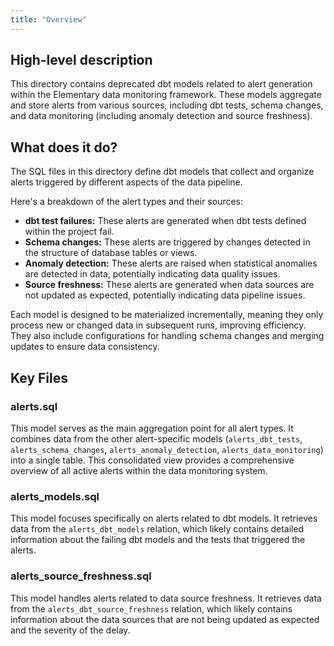 ```yaml
---
title: "Overview"
---
```


## High-level description
This directory contains deprecated dbt models related to alert generation within the Elementary data monitoring framework. These models aggregate and store alerts from various sources, including dbt tests, schema changes, and data monitoring (including anomaly detection and source freshness).

## What does it do?
The SQL files in this directory define dbt models that collect and organize alerts triggered by different aspects of the data pipeline. 

Here's a breakdown of the alert types and their sources:

- **dbt test failures:** These alerts are generated when dbt tests defined within the project fail.
- **Schema changes:** These alerts are triggered by changes detected in the structure of database tables or views.
- **Anomaly detection:** These alerts are raised when statistical anomalies are detected in data, potentially indicating data quality issues.
- **Source freshness:** These alerts are generated when data sources are not updated as expected, potentially indicating data pipeline issues.

Each model is designed to be materialized incrementally, meaning they only process new or changed data in subsequent runs, improving efficiency. They also include configurations for handling schema changes and merging updates to ensure data consistency.

## Key Files

### alerts.sql
This model serves as the main aggregation point for all alert types. It combines data from the other alert-specific models (`alerts_dbt_tests`, `alerts_schema_changes`, `alerts_anomaly_detection`, `alerts_data_monitoring`) into a single table. This consolidated view provides a comprehensive overview of all active alerts within the data monitoring system.

### alerts_models.sql
This model focuses specifically on alerts related to dbt models. It retrieves data from the `alerts_dbt_models` relation, which likely contains detailed information about the failing dbt models and the tests that triggered the alerts.

### alerts_source_freshness.sql
This model handles alerts related to data source freshness. It retrieves data from the `alerts_dbt_source_freshness` relation, which likely contains information about the data sources that are not being updated as expected and the severity of the delay. 
